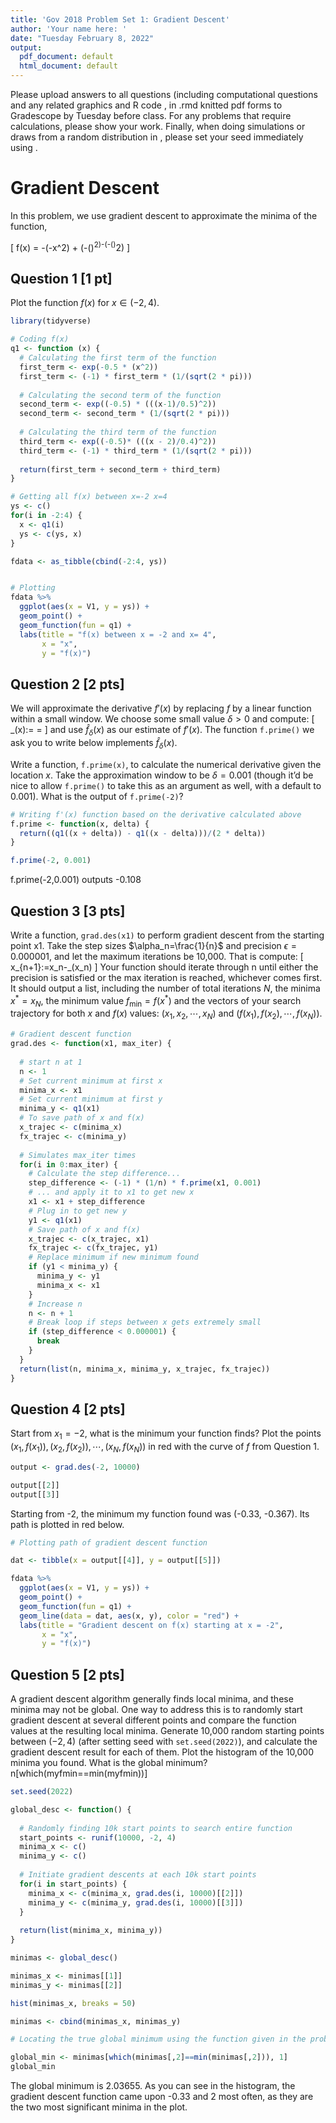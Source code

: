 ```yaml
---
title: 'Gov 2018 Problem Set 1: Gradient Descent'
author: 'Your name here: '
date: "Tuesday February 8, 2022"
output:
  pdf_document: default
  html_document: default
---
```

\noindent Please upload answers to all questions (including computational questions and any related graphics and R code \emph{with comments}, in .rmd \emph{and} knitted pdf forms to Gradescope by Tuesday before class. For any problems that require calculations, please show your work. Finally, when doing simulations or draws from a random distribution in \texttt{R}, please set your seed immediately using \texttt{set.seed(2022)}.

# Gradient Descent
In this problem, we use gradient descent to approximate the minima of the function,

\[
f(x) = -\frac{1}{\sqrt{2\pi}}\text{exp}\big(-\frac{1}{2}x^2\big) + \frac{1}{\sqrt{2\pi}}\text{exp}\big(-\frac{1}{2}(\frac{x-1}{0.5})^2\big)-\frac{1}{\sqrt{2\pi}}\text{exp}\big(-\frac{1}{2}(\frac{x-2}{0.4})^2\big)
\]

## Question 1 [1 pt]
Plot the function $f(x)$ for $x\in(-2,4)$.

```r
library(tidyverse)

# Coding f(x)
q1 <- function (x) {
  # Calculating the first term of the function
  first_term <- exp(-0.5 * (x^2))
  first_term <- (-1) * first_term * (1/(sqrt(2 * pi)))
  
  # Calculating the second term of the function
  second_term <- exp((-0.5) * (((x-1)/0.5)^2))
  second_term <- second_term * (1/(sqrt(2 * pi)))
  
  # Calculating the third term of the function
  third_term <- exp((-0.5)* (((x - 2)/0.4)^2))
  third_term <- (-1) * third_term * (1/(sqrt(2 * pi)))
  
  return(first_term + second_term + third_term)
}

# Getting all f(x) between x=-2 x=4
ys <- c()
for(i in -2:4) {
  x <- q1(i)
  ys <- c(ys, x)
}

fdata <- as_tibble(cbind(-2:4, ys))


# Plotting
fdata %>%
  ggplot(aes(x = V1, y = ys)) + 
  geom_point() + 
  geom_function(fun = q1) +
  labs(title = "f(x) between x = -2 and x= 4",
       x = "x",
       y = "f(x)")

```
## Question 2 [2 pts]
We will approximate the derivative $f'(x)$ by replacing $f$ by a linear function within a small window. We choose some small value $\delta>0$ and compute:
\[
\hat{f}_\delta (x):=\frac{f(x+\delta)-f(x-\delta)}{|[x-\delta,x+\delta]|} = \frac{f(x+\delta)-f(x-\delta)}{2\delta}
\]
and use $\hat{f}_\delta (x)$ as our estimate of $f'(x)$. The function `f.prime()` we ask you to write below implements $\hat{f}_\delta (x)$.

Write a function, `f.prime(x)`, to calculate the numerical derivative given the location $x$. Take the approximation window to be $\delta=0.001$ (though it'd be nice to allow `f.prime()` to take this as an argument as well, with a default to 0.001). What is the output of `f.prime(-2)`?

```r

# Writing f'(x) function based on the derivative calculated above
f.prime <- function(x, delta) {
  return((q1((x + delta)) - q1((x - delta)))/(2 * delta))
}

f.prime(-2, 0.001)

```

f.prime(-2,0.001) outputs -0.108


## Question 3 [3 pts]
Write a function, `grad.des(x1)` to perform gradient descent from the starting point x1. Take the step sizes $\alpha_n=\frac{1}{n}$ and precision $\epsilon=0.000001$, and let the maximum iterations be 10,000. That is compute:
\[
x_{n+1}:=x_n-\frac{1}{n}\hat{f}_\delta(x_n)
\]
Your function should iterate through n until either the precision is satisfied or the max iteration is reached, whichever comes first. It should output a list, including the number of total iterations $N$, the minima $x^*=x_N$, the minimum value $f_{\min}=f(x^*)$ and the vectors of your search trajectory for both $x$ and $f(x)$ values: $(x_1,x_2,\cdots,x_N)$ and $(f(x_1),f(x_2),\cdots,f(x_N))$.

```r

# Gradient descent function
grad.des <- function(x1, max_iter) {
  
  # start n at 1
  n <- 1
  # Set current minimum at first x
  minima_x <- x1
  # Set current minimum at first y
  minima_y <- q1(x1)
  # To save path of x and f(x)
  x_trajec <- c(minima_x)
  fx_trajec <- c(minima_y)
  
  # Simulates max_iter times
  for(i in 0:max_iter) {
    # Calculate the step difference... 
    step_difference <- (-1) * (1/n) * f.prime(x1, 0.001)
    # ... and apply it to x1 to get new x
    x1 <- x1 + step_difference
    # Plug in to get new y
    y1 <- q1(x1)
    # Save path of x and f(x)
    x_trajec <- c(x_trajec, x1)
    fx_trajec <- c(fx_trajec, y1)
    # Replace minimum if new minimum found
    if (y1 < minima_y) {
      minima_y <- y1
      minima_x <- x1
    }
    # Increase n
    n <- n + 1
    # Break loop if steps between x gets extremely small
    if (step_difference < 0.000001) {
      break
    }
  }
  return(list(n, minima_x, minima_y, x_trajec, fx_trajec))
}

```


## Question 4 [2 pts]
Start from $x_1=-2$, what is the minimum your function finds? Plot the points $(x_1, f(x_1)),(x_2, f(x_2)),\cdots,(x_N, f(x_N))$ in red with the curve of $f$ from Question 1.

```r
output <- grad.des(-2, 10000)
```

```r
output[[2]]
output[[3]]
```

Starting from -2, the minimum my function found was (-0.33, -0.367). Its path is plotted in red below. 

```r

# Plotting path of gradient descent function

dat <- tibble(x = output[[4]], y = output[[5]])

fdata %>%
  ggplot(aes(x = V1, y = ys)) + 
  geom_point() + 
  geom_function(fun = q1) + 
  geom_line(data = dat, aes(x, y), color = "red") +
  labs(title = "Gradient descent on f(x) starting at x = -2",
       x = "x",
       y = "f(x)")
```




## Question 5 [2 pts]
A gradient descent algorithm generally finds local minima, and these minima may not be global. One way to address this is to randomly start gradient descent at several different points and compare the function values at the resulting local minima. Generate 10,000 random starting points between $(-2,4)$ (after setting seed with `set.seed(2022)`), and calculate the gradient descent result for each of them. Plot the histogram of the 10,000 minima you found. What is the global minimum?
n[which(myfmin==min(myfmin))]


```r

set.seed(2022)

global_desc <- function() {
  
  # Randomly finding 10k start points to search entire function
  start_points <- runif(10000, -2, 4)
  minima_x <- c()
  minima_y <- c()
  
  # Initiate gradient descents at each 10k start points
  for(i in start_points) {
    minima_x <- c(minima_x, grad.des(i, 10000)[[2]])
    minima_y <- c(minima_y, grad.des(i, 10000)[[3]])
  }
  
  return(list(minima_x, minima_y))
}

minimas <- global_desc()

```

```r
minimas_x <- minimas[[1]]
minimas_y <- minimas[[2]]

hist(minimas_x, breaks = 50)
```

```r
minimas <- cbind(minimas_x, minimas_y)

# Locating the true global minimum using the function given in the problem

global_min <- minimas[which(minimas[,2]==min(minimas[,2])), 1]
global_min
```

The global minimum is 2.03655. As you can see in the histogram, the gradient descent function came upon -0.33 and 2 most often, as they are the two most significant minima in the plot. 